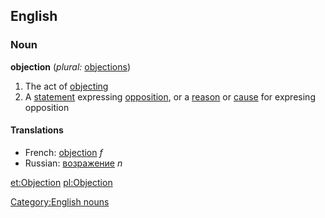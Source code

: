 ==English==

===Noun===
'''objection'''  (''plural:'' [[objections]])
# The act of [[objecting]]
# A [[statement]] expressing [[opposition]], or a [[reason]] or [[cause]] for expresing opposition

[[Category:English nouns]]

====Translations====
*French: [[objection]] ''f''
*Russian: [[возражение]] ''n''

[[et:Objection]]
[[pl:Objection]]